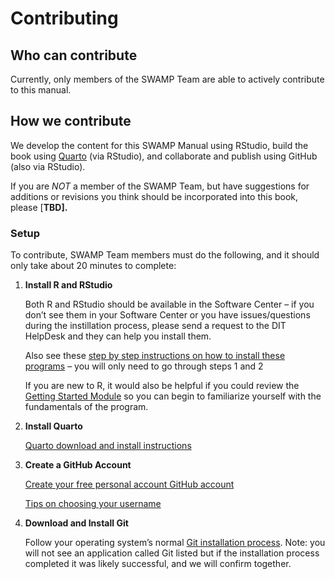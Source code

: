 # Contributing

## Who can contribute

Currently, only members of the SWAMP Team are able to actively contribute to this manual.

## How we contribute

We develop the content for this SWAMP Manual using RStudio, build the book using [Quarto](https://quarto.org/) (via RStudio), and collaborate and publish using GitHub (also via RStudio).

If you are *NOT* a member of the SWAMP Team, but have suggestions for additions or revisions you think should be incorporated into this book, please \[**TBD\].**

### Setup

To contribute, SWAMP Team members must do the following, and it should only take about 20 minutes to complete:

1.  **Install R and RStudio**

    Both R and RStudio should be available in the Software Center -- if you don't see them in your Software Center or you have issues/questions during the instillation process, please send a request to the DIT HelpDesk and they can help you install them.

    Also see these [step by step instructions on how to install these programs](https://www.r4wrds.com/intro/m_install_r) -- you will only need to go through steps 1 and 2

    If you are new to R, it would also be helpful if you could review the [Getting Started Module](https://www.r4wrds.com/intro/m_getting_started.html) so you can begin to familiarize yourself with the fundamentals of the program.

2.  **Install Quarto**

    [Quarto download and install instructions](https://quarto.org/docs/getting-started/installation.html)

3.  **Create a GitHub Account**

    [Create your free personal account GitHub account](https://docs.github.com/en/get-started/signing-up-for-github/signing-up-for-a-new-github-account)

    [Tips on choosing your username](https://happygitwithr.com/github-acct.html#username-advice)

4.  **Download and Install Git**

    Follow your operating system's normal [Git installation process](https://git-scm.com/downloads). Note: you will not see an application called Git listed but if the installation process completed it was likely successful, and we will confirm together.
